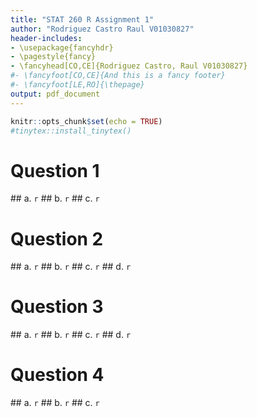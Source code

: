 ```yaml
---
title: "STAT 260 R Assignment 1"
author: "Rodriguez Castro Raul V01030827"
header-includes:
- \usepackage{fancyhdr}
- \pagestyle{fancy}
- \fancyhead[CO,CE]{Rodriguez Castro, Raul V01030827}
#- \fancyfoot[CO,CE]{And this is a fancy footer}
#- \fancyfoot[LE,RO]{\thepage}
output: pdf_document
---
```


```r
knitr::opts_chunk$set(echo = TRUE)
#tinytex::install_tinytex()
```

# Question 1
  ## a. 
  ```r
  ```
  ## b.
    ```r
    ```
  ## c.
  ```r
  ```
  
# Question 2
  ## a. 
  ```r
  ```
  ## b.
  ```r
  ```
  ## c.
  ```r
  ```
  ## d.
  ```r
  ```
  
# Question 3
  ## a. 
  ```r
  ```
  ## b.
  ```r
  ```
  ## c.
  ```r
  ```
  ## d.
  ```r
  ```
  
# Question 4
  ## a. 
  ```r
  ```
  ## b.
  ```r
  ```
  ## c.
  ```r
  ```